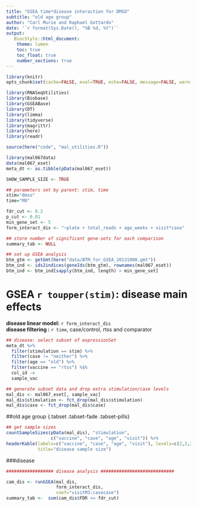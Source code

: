 ```yaml
---
title: "GSEA time*disease interaction for DMSO"
subtitle: "old age group"
author: "Carl Murie and Raphael Gottardo"
date: '`r format(Sys.Date(), "%B %d, %Y")`'
output: 
   BiocStyle::html_document:
    theme: lumen
    toc: true
    toc_float: true
    number_sections: true
---
```


```r
library(knitr)
opts_chunk$set(cache=FALSE, eval=TRUE, echo=FALSE, message=FALSE, warning=FALSE, results='asis')
```

```r
library(RNASeqUtilities)
library(Biobase)
library(GSEABase)
library(DT)
library(limma)
library(tidyverse)
library(magrittr)
library(here)
library(readr)

source(here("code", "mal_utilities.R"))
```

```r
library(mal067data)
data(mal067_eset)
meta_dt <- as.tibble(pData(mal067_eset))
```


```r
SHOW_SAMPLE_SIZE <- TRUE

## parameters set by parent: stim, time
stim="dmso"
time="M0"

fdr_cut <- 0.2
p_cut <- 0.01
min_gene_set <- 5
form_interact_dis <- "~plate + total_reads + age_weeks + visit*case"

## store number of significant gene-sets for each comparison
summary_tab <- NULL
```

```r
## set up GSEA analysis
btm_gtm <- getGmt(here("data/BTM_for_GSEA_20131008.gmt"))
btm_ind <- ids2indices(geneIds(btm_gtm), rownames(mal067_eset))
btm_ind <- btm_ind[sapply(btm_ind, length) > min_gene_set]
```

# GSEA `r toupper(stim)`: disease main effects

**disease linear model:** `r form_interact_dis`  
**disease filtering   :** `r time`, case/control, rtss and comparator  

```r
## disease: select subset of expressionSet
meta_dt %>% 
  filter(stimulation == stim) %>% 
  filter(case != "neither") %>%
  filter(age == "old") %>%
  filter(vaccine == "rtss") %$%
  col_id ->
  sample_vac

## generate subset data and drop extra stimulation/case levels
mal_dis <- mal067_eset[, sample_vac] 
mal_dis$stimulation <- fct_drop(mal_dis$stimulation)
mal_dis$case <- fct_drop(mal_dis$case)

```

##old age group {.tabset .tabset-fade .tabset-pills}

```r

## get sample sizes
countSampleSizes(pData(mal_dis), "stimulation", 
                 c("vaccine", "case", "age", "visit")) %>%
headerKable(labels=c("vaccine", "case", "age", "visit"), levels=c(2,2,2,2), 
            title="disease sample size")
```
  
###disease  

```r

################## disease analysis ############################

cam_dis <- runGSEA(mal_dis, 
                   form_interact_dis,
                   coef="visitM3:casecase")
summary_tab <-  sum(cam_dis$FDR <= fdr_cut)
```

